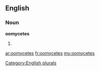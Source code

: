 ==English==

===Noun===
'''oomycetes'''

# {{plural of|[[oomycete]]}}

[[Category:English plurals]]

[[ar:oomycetes]]
[[fr:oomycetes]]
[[my:oomycetes]]